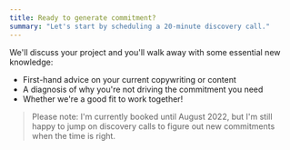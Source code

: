 ```yaml
---
title: Ready to generate commitment?
summary: "Let's start by scheduling a 20-minute discovery call."
---
```


We'll discuss your project and you'll walk away with some essential new knowledge:

- First-hand advice on your current copywriting or content
- A diagnosis of why you're not driving the commitment you need
- Whether we're a good fit to work together!

> Please note: <span className="text-orange font-semibold">I'm currently booked until August 2022</span>, but I'm still
> happy to jump on discovery calls to figure out new commitments when the time is right.
